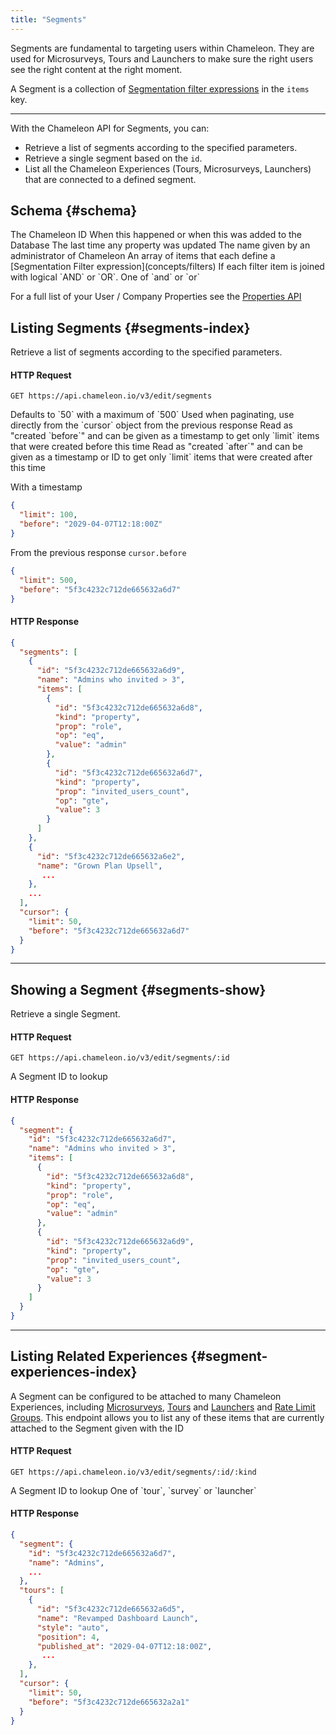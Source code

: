 ```yaml
---
title: "Segments"
---
```


Segments are fundamental to targeting users within Chameleon. They are used for Microsurveys, Tours and Launchers to make sure the right users see the right content at the right moment.

A Segment is a collection of [Segmentation filter expressions](concepts/filters) in the `items` key.

------


With the Chameleon API for Segments, you can:

- Retrieve a list of segments according to the specified parameters.
- Retrieve a single segment based on the `id`.
- List all the Chameleon Experiences (Tours, Microsurveys, Launchers) that are connected to a defined segment.



## Schema {#schema}

<ParamField path="id" type="ID">
The Chameleon ID
</ParamField>

<ParamField path="created_at" type="timestamp">
When this happened or when this was added to the Database
</ParamField>

<ParamField path="updated_at" type="timestamp">
The last time any property was updated
</ParamField>

<ParamField path="name" type="string">
The name given by an administrator of Chameleon
</ParamField>

<ParamField path="items" type="array<SegmentFilter>">
An array of items that each define a [Segmentation Filter expression](concepts/filters)
</ParamField>

<ParamField path="items_op" type="enum">
If each filter item is joined with logical `AND` or `OR`. One of `and` or `or`
</ParamField>


<Note>For a full list of your User / Company Properties see the [Properties API](apis/properties)</Note>


## Listing Segments {#segments-index}

Retrieve a list of segments according to the specified parameters.

#### HTTP Request

```
GET https://api.chameleon.io/v3/edit/segments
```

<ParamField path="limit" type="optional">
Defaults to `50` with a maximum of `500`
</ParamField>

<ParamField path="before" type="optional">
Used when paginating, use directly from the `cursor` object from the previous response
</ParamField>

<ParamField path="before" type="optional">
Read as "created `before`" and can be given as a timestamp to get only `limit` items that were created before this time
</ParamField>

<ParamField path="after" type="optional">
Read as "created `after`" and can be given as a timestamp or ID to get only `limit` items that were created after this time
</ParamField>


With a timestamp

```json
{
  "limit": 100,
  "before": "2029-04-07T12:18:00Z"
}
```

From the previous response `cursor.before`

```json
{
  "limit": 500,
  "before": "5f3c4232c712de665632a6d7"
}
```

#### HTTP Response

```json
{
  "segments": [
    {
      "id": "5f3c4232c712de665632a6d9",
      "name": "Admins who invited > 3",
      "items": [
        {
          "id": "5f3c4232c712de665632a6d8",
          "kind": "property",
          "prop": "role",
          "op": "eq",
          "value": "admin"
        },
        {
          "id": "5f3c4232c712de665632a6d7",
          "kind": "property",
          "prop": "invited_users_count",
          "op": "gte",
          "value": 3
        }
      ]
    },
    {
      "id": "5f3c4232c712de665632a6e2",
      "name": "Grown Plan Upsell",
       ...
    },
    ...
  ],
  "cursor": {
    "limit": 50,
    "before": "5f3c4232c712de665632a6d7"
  }
}
```

-----

## Showing a Segment {#segments-show}

Retrieve a single Segment.

#### HTTP Request

```
GET https://api.chameleon.io/v3/edit/segments/:id
```

<ParamField path="id" type="required">
A Segment ID to lookup
</ParamField>

#### HTTP Response

```json
{
  "segment": {
    "id": "5f3c4232c712de665632a6d7",
    "name": "Admins who invited > 3",
    "items": [
      {
        "id": "5f3c4232c712de665632a6d8",
        "kind": "property",
        "prop": "role",
        "op": "eq",
        "value": "admin"
      },
      {
        "id": "5f3c4232c712de665632a6d9",
        "kind": "property",
        "prop": "invited_users_count",
        "op": "gte",
        "value": 3
      }
    ]
  }
}
```

------

## Listing Related Experiences {#segment-experiences-index}

A Segment can be configured to be attached to many Chameleon Experiences, including [Microsurveys](apis/surveys), [Tours](apis/tours) and [Launchers](apis/launchers) and [Rate Limit Groups](apis/limit-groups). This endpoint allows you to list any of these items that are currently attached to the Segment given with the ID

#### HTTP Request

```
GET https://api.chameleon.io/v3/edit/segments/:id/:kind
```

<ParamField path="id" type="required">
A Segment ID to lookup
</ParamField>

<ParamField path="kind" type="required">
One of `tour`, `survey` or `launcher`
</ParamField>

#### HTTP Response

```json
{
  "segment": {
    "id": "5f3c4232c712de665632a6d7",
    "name": "Admins",
    ...
  },
  "tours": [
    {
      "id": "5f3c4232c712de665632a6d5",
      "name": "Revamped Dashboard Launch",
      "style": "auto",
      "position": 4,
      "published_at": "2029-04-07T12:18:00Z",
       ...
    },
  ],
  "cursor": {
    "limit": 50,
    "before": "5f3c4232c712de665632a2a1"
  }
}
```